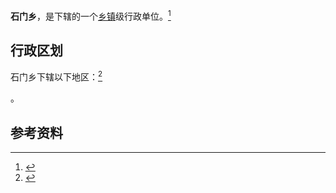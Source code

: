 {{中国乡级行政区|62/04/21/208/000}}

'''石门乡'''，是{{PRC admin/fullname|62/04/21/208/000|3}}下辖的一个[[乡镇|乡镇]]级行政单位。<ref>{{PRC admin/ref sgc|{{PRC admin/parent|62/04/21/208/000}}}}</ref>

== 行政区划 ==

石门乡下辖以下地区：<ref>{{PRC admin/ref sgc|62/04/21/208/000}}</ref>

{{PRC admin/children|62/04/21/208/000}}。

== 参考资料 ==

{{reflist}}

{{行政区划小作品}}
{{PRC admin/navcat|62/04/21/208/000}}